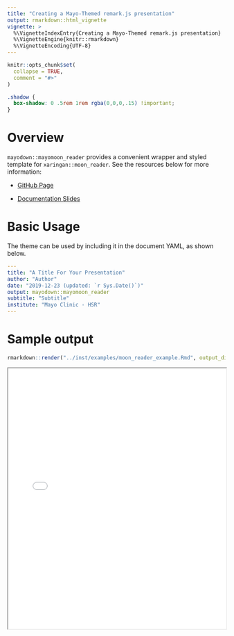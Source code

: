 ```yaml
---
title: "Creating a Mayo-Themed remark.js presentation"
output: rmarkdown::html_vignette
vignette: >
  %\VignetteIndexEntry{Creating a Mayo-Themed remark.js presentation}
  %\VignetteEngine{knitr::rmarkdown}
  %\VignetteEncoding{UTF-8}
---
```


```r
knitr::opts_chunk$set(
  collapse = TRUE,
  comment = "#>"
)
```

```css
.shadow {
  box-shadow: 0 .5rem 1rem rgba(0,0,0,.15) !important;
}
```

# Overview

`mayodown::mayomoon_reader` provides a convenient wrapper and styled template for `xaringan::moon_reader`.  See the resources below for more information:

- [GitHub Page](https://github.com/yihui/xaringan)

- [Documentation Slides](https://slides.yihui.org/xaringan)

# Basic Usage

The theme can be used by including it in the document YAML, as shown below.

```yaml
---
title: "A Title For Your Presentation"
author: "Author"
date: "2019-12-23 (updated: `r Sys.Date()`)"
output: mayodown::mayomoon_reader
subtitle: "Subtitle"
institute: "Mayo Clinic - HSR"
---
```

# Sample output

```r
rmarkdown::render("../inst/examples/moon_reader_example.Rmd", output_dir = "../docs/articles/")
```


<div class="embed-responsive embed-responsive-16by9 shadow">
<iframe  class="embed-responsive-item" align = "center" width = "100%" height = "600px" allow="fullscreen" src="moon_reader_example.html#zoom=133"/>
</div>

# Additional Arguments

`mayodown::mayohtml` is simply a wrapper around `xaringan::moon_reader()` and the same arguments can be used.  Some parameters have different default values set, however.
